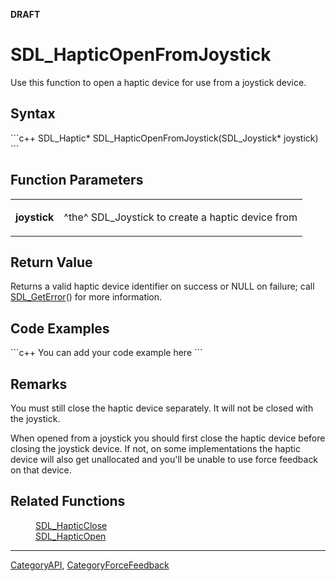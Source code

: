 <!-- pragma section-numbers off -->
<!-- pragma camelcase off -->
'''DRAFT'''

= SDL_HapticOpenFromJoystick =
Use this function to open a haptic device for use from a joystick device.


== Syntax ==
```c++
SDL_Haptic* SDL_HapticOpenFromJoystick(SDL_Joystick* joystick)
```

== Function Parameters ==
{|
|'''joystick'''
|^the^ SDL_Joystick to create a haptic device from
|}

== Return Value ==
Returns a valid haptic device identifier on success or NULL on failure; call [[SDL_GetError]]() for more information.

== Code Examples ==
```c++
You can add your code example here
```

== Remarks ==
You must still close the haptic device separately. It will not be closed with the joystick.

When opened from a joystick you should first close the haptic device before closing the joystick device. If not, on some implementations the haptic device will also get unallocated and you'll be unable to use force feedback on that device.

== Related Functions ==
:[[SDL_HapticClose]]
:[[SDL_HapticOpen]]

----
[[CategoryAPI]], [[CategoryForceFeedback]]
